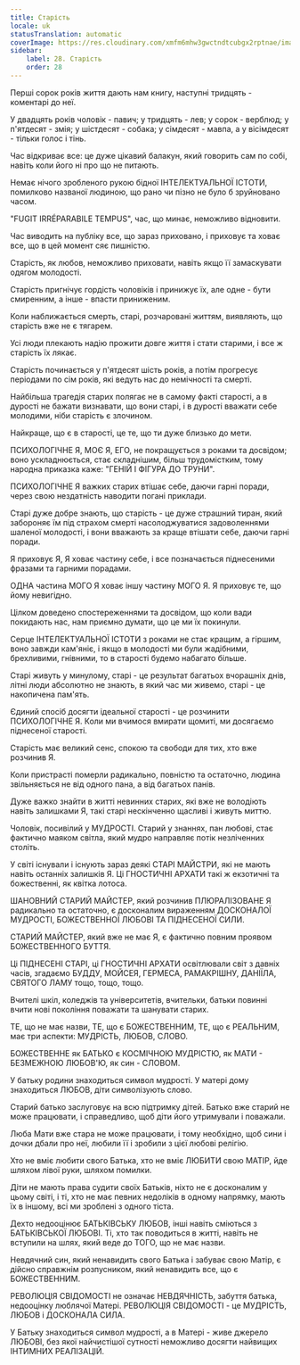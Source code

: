 ```yaml
---
title: Старість
locale: uk
statusTranslation: automatic
coverImage: https://res.cloudinary.com/xmfm6mhw3gwctndtcubgx2rptnae/image/upload/v1740337243/small_cover_educacion_fundamental_a051170f1c.webp
sidebar:
    label: 28. Старість
    order: 28
---
```

Перші сорок років життя дають нам книгу, наступні тридцять - коментарі до неї.

У двадцять років чоловік - павич; у тридцять - лев; у сорок - верблюд; у п'ятдесят - змія; у шістдесят - собака; у сімдесят - мавпа, а у вісімдесят - тільки голос і тінь.

Час відкриває все: це дуже цікавий балакун, який говорить сам по собі, навіть коли його ні про що не питають.

Немає нічого зробленого рукою бідної ІНТЕЛЕКТУАЛЬНОЇ ІСТОТИ, помилково названої людиною, що рано чи пізно не було б зруйновано часом.

"FUGIT IRRÉPARABILE TEMPUS", час, що минає, неможливо відновити.

Час виводить на публіку все, що зараз приховано, і приховує та ховає все, що в цей момент сяє пишністю.

Старість, як любов, неможливо приховати, навіть якщо її замаскувати одягом молодості.

Старість пригнічує гордість чоловіків і принижує їх, але одне - бути смиренним, а інше - впасти приниженим.

Коли наближається смерть, старі, розчаровані життям, виявляють, що старість вже не є тягарем.

Усі люди плекають надію прожити довге життя і стати старими, і все ж старість їх лякає.

Старість починається у п'ятдесят шість років, а потім прогресує періодами по сім років, які ведуть нас до немічності та смерті.

Найбільша трагедія старих полягає не в самому факті старості, а в дурості не бажати визнавати, що вони старі, і в дурості вважати себе молодими, ніби старість є злочином.

Найкраще, що є в старості, це те, що ти дуже близько до мети.

ПСИХОЛОГІЧНЕ Я, МОЄ Я, ЕГО, не покращується з роками та досвідом; воно ускладнюється, стає складнішим, більш трудомістким, тому народна приказка каже: "ГЕНІЙ І ФІГУРА ДО ТРУНИ".

ПСИХОЛОГІЧНЕ Я важких старих втішає себе, даючи гарні поради, через свою нездатність наводити погані приклади.

Старі дуже добре знають, що старість - це дуже страшний тиран, який забороняє їм під страхом смерті насолоджуватися задоволеннями шаленої молодості, і вони вважають за краще втішати себе, даючи гарні поради.

Я приховує Я, Я ховає частину себе, і все позначається піднесеними фразами та гарними порадами.

ОДНА частина МОГО Я ховає іншу частину МОГО Я. Я приховує те, що йому невигідно.

Цілком доведено спостереженнями та досвідом, що коли вади покидають нас, нам приємно думати, що це ми їх покинули.

Серце ІНТЕЛЕКТУАЛЬНОЇ ІСТОТИ з роками не стає кращим, а гіршим, воно завжди кам'яніє, і якщо в молодості ми були жадібними, брехливими, гнівними, то в старості будемо набагато більше.

Старі живуть у минулому, старі - це результат багатьох вчорашніх днів, літні люди абсолютно не знають, в який час ми живемо, старі - це накопичена пам'ять.

Єдиний спосіб досягти ідеальної старості - це розчинити ПСИХОЛОГІЧНЕ Я. Коли ми вчимося вмирати щомиті, ми досягаємо піднесеної старості.

Старість має великий сенс, спокою та свободи для тих, хто вже розчинив Я.

Коли пристрасті померли радикально, повністю та остаточно, людина звільняється не від одного пана, а від багатьох панів.

Дуже важко знайти в житті невинних старих, які вже не володіють навіть залишками Я, такі старі нескінченно щасливі і живуть миттю.

Чоловік, посивілий у МУДРОСТІ. Старий у знаннях, пан любові, стає фактично маяком світла, який мудро направляє потік незліченних століть.

У світі існували і існують зараз деякі СТАРІ МАЙСТРИ, які не мають навіть останніх залишків Я. Ці ГНОСТИЧНІ АРХАТИ такі ж екзотичні та божественні, як квітка лотоса.

ШАНОВНИЙ СТАРИЙ МАЙСТЕР, який розчинив ПЛЮРАЛІЗОВАНЕ Я радикально та остаточно, є досконалим вираженням ДОСКОНАЛОЇ МУДРОСТІ, БОЖЕСТВЕННОЇ ЛЮБОВІ ТА ПІДНЕСЕНОЇ СИЛИ.

СТАРИЙ МАЙСТЕР, який вже не має Я, є фактично повним проявом БОЖЕСТВЕННОГО БУТТЯ.

Ці ПІДНЕСЕНІ СТАРІ, ці ГНОСТИЧНІ АРХАТИ освітлювали світ з давніх часів, згадаємо БУДДУ, МОЙСЕЯ, ГЕРМЕСА, РАМАКРІШНУ, ДАНІЇЛА, СВЯТОГО ЛАМУ тощо, тощо, тощо.

Вчителі шкіл, коледжів та університетів, вчительки, батьки повинні вчити нові покоління поважати та шанувати старих.

ТЕ, що не має назви, ТЕ, що є БОЖЕСТВЕННИМ, ТЕ, що є РЕАЛЬНИМ, має три аспекти: МУДРІСТЬ, ЛЮБОВ, СЛОВО.

БОЖЕСТВЕННЕ як БАТЬКО є КОСМІЧНОЮ МУДРІСТЮ, як МАТИ - БЕЗМЕЖНОЮ ЛЮБОВ'Ю, як син - СЛОВОМ.

У батьку родини знаходиться символ мудрості. У матері дому знаходиться ЛЮБОВ, діти символізують слово.

Старий батько заслуговує на всю підтримку дітей. Батько вже старий не може працювати, і справедливо, щоб діти його утримували і поважали.

Люба Мати вже стара не може працювати, і тому необхідно, щоб сини і дочки дбали про неї, любили її і зробили з цієї любові релігію.

Хто не вміє любити свого Батька, хто не вміє ЛЮБИТИ свою МАТІР, йде шляхом лівої руки, шляхом помилки.

Діти не мають права судити своїх Батьків, ніхто не є досконалим у цьому світі, і ті, хто не має певних недоліків в одному напрямку, мають їх в іншому, всі ми зроблені з одного тіста.

Дехто недооцінює БАТЬКІВСЬКУ ЛЮБОВ, інші навіть сміються з БАТЬКІВСЬКОЇ ЛЮБОВІ. Ті, хто так поводиться в житті, навіть не вступили на шлях, який веде до ТОГО, що не має назви.

Невдячний син, який ненавидить свого Батька і забуває свою Матір, є дійсно справжнім розпусником, який ненавидить все, що є БОЖЕСТВЕННИМ.

РЕВОЛЮЦІЯ СВІДОМОСТІ не означає НЕВДЯЧНІСТЬ, забуття батька, недооцінку люблячої Матері. РЕВОЛЮЦІЯ СВІДОМОСТІ - це МУДРІСТЬ, ЛЮБОВ і ДОСКОНАЛА СИЛА.

У Батьку знаходиться символ мудрості, а в Матері - живе джерело ЛЮБОВІ, без якої найчистішої сутності неможливо досягти найвищих ІНТИМНИХ РЕАЛІЗАЦІЙ.


